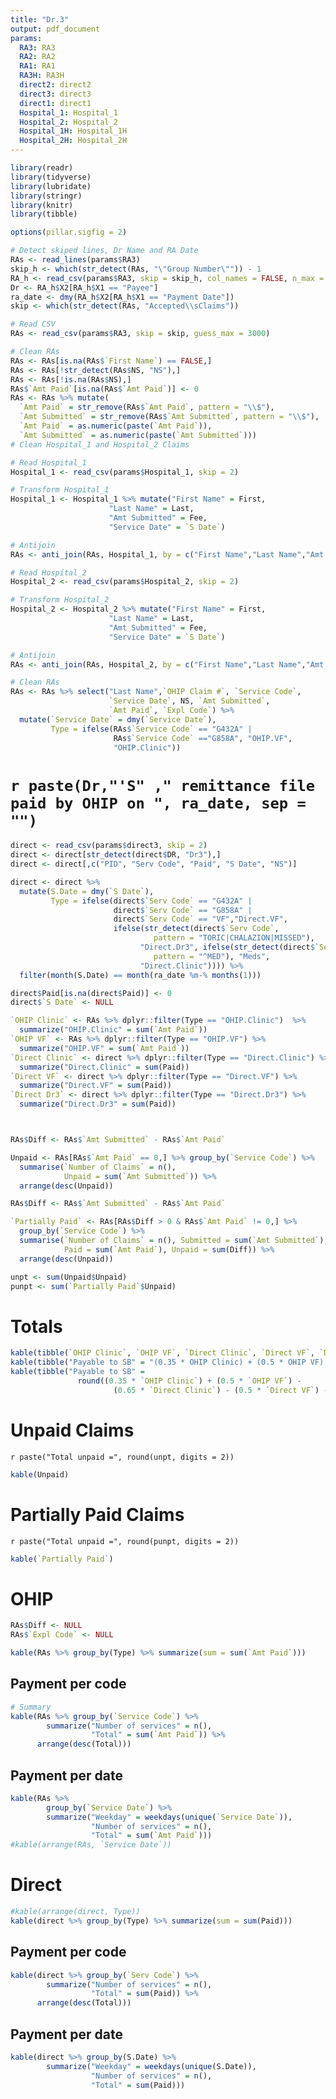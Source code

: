 ---
title: "Dr.3"
output: pdf_document
params:
  RA3: RA3
  RA2: RA2
  RA1: RA1
  RA3H: RA3H
  direct2: direct2
  direct3: direct3
  direct1: direct1
  Hospital_1: Hospital_1
  Hospital_2: Hospital_2
  Hospital_1H: Hospital_1H
  Hospital_2H: Hospital_2H
---

```{r libraries, include=FALSE, echo=FALSE}
library(readr)
library(tidyverse)
library(lubridate)
library(stringr)
library(knitr)
library(tibble)
```


```{r digits, messages =FALSE, include=FALSE, warnings = FALSE, echo=FALSE}
options(pillar.sigfig = 2)
```

```{r RAs, messages =FALSE, include=FALSE, warnings = FALSE, echo=FALSE}
# Detect skiped lines, Dr Name and RA Date
RAs <- read_lines(params$RA3)
skip_h <- which(str_detect(RAs, "\"Group Number\"")) - 1
RA_h <- read_csv(params$RA3, skip = skip_h, col_names = FALSE, n_max = 10)
Dr <- RA_h$X2[RA_h$X1 == "Payee"]
ra_date <- dmy(RA_h$X2[RA_h$X1 == "Payment Date"])
skip <- which(str_detect(RAs, "Accepted\\sClaims"))

# Read CSV
RAs <- read_csv(params$RA3, skip = skip, guess_max = 3000)

# Clean RAs
RAs <- RAs[is.na(RAs$`First Name`) == FALSE,]
RAs <- RAs[!str_detect(RAs$NS, "NS"),]
RAs <- RAs[!is.na(RAs$NS),]
RAs$`Amt Paid`[is.na(RAs$`Amt Paid`)] <- 0
RAs <- RAs %>% mutate(
  `Amt Paid` = str_remove(RAs$`Amt Paid`, pattern = "\\$"),
  `Amt Submitted` = str_remove(RAs$`Amt Submitted`, pattern = "\\$"),
  `Amt Paid` = as.numeric(paste(`Amt Paid`)),
  `Amt Submitted` = as.numeric(paste(`Amt Submitted`)))
# Clean Hospital_1 and Hospital_2 Claims

# Read Hospital_1
Hospital_1 <- read_csv(params$Hospital_1, skip = 2)

# Transform Hospital_1
Hospital_1 <- Hospital_1 %>% mutate("First Name" = First,
                      "Last Name" = Last,
                      "Amt Submitted" = Fee,
                      "Service Date" = `S Date`)

# Antijoin
RAs <- anti_join(RAs, Hospital_1, by = c("First Name","Last Name","Amt Submitted","Service Date"))

# Read Hospital_2
Hospital_2 <- read_csv(params$Hospital_2, skip = 2)

# Transform Hospital_2
Hospital_2 <- Hospital_2 %>% mutate("First Name" = First,
                      "Last Name" = Last,
                      "Amt Submitted" = Fee,
                      "Service Date" = `S Date`)

# Antijoin
RAs <- anti_join(RAs, Hospital_2, by = c("First Name","Last Name","Amt Submitted","Service Date"))

# Clean RAs
RAs <- RAs %>% select("Last Name",`OHIP Claim #`, `Service Code`,
                      `Service Date`, NS, `Amt Submitted`,
                      `Amt Paid`, `Expl Code`) %>%
  mutate(`Service Date` = dmy(`Service Date`),
         Type = ifelse(RAs$`Service Code` == "G432A" |
                       RAs$`Service Code` =="G858A", "OHIP.VF",
                       "OHIP.Clinic"))
```

# `r paste(Dr,"'S" ," remittance file paid by OHIP on ", ra_date, sep = "")`

```{r direct, messages =FALSE, include=FALSE, warnings = FALSE, echo=FALSE}
direct <- read_csv(params$direct3, skip = 2)
direct <- direct[str_detect(direct$DR, "Dr3"),]
direct <- direct[,c("PID", "Serv Code", "Paid", "S Date", "NS")]

direct <- direct %>% 
  mutate(S.Date = dmy(`S Date`), 
         Type = ifelse(direct$`Serv Code` == "G432A" |
                       direct$`Serv Code` == "G858A" |
                       direct$`Serv Code` == "VF","Direct.VF",
                       ifelse(str_detect(direct$`Serv Code`,
                                pattern = "TORIC|CHALAZION|MISSED"),
                             "Direct.Dr3", ifelse(str_detect(direct$`Serv Code`,
                                pattern = "^MED"), "Meds",
                             "Direct.Clinic")))) %>%
  filter(month(S.Date) == month(ra_date %m-% months(1)))

direct$Paid[is.na(direct$Paid)] <- 0
direct$`S Date` <- NULL
```

```{r sums, messages =FALSE, include=FALSE, warnings = FALSE, echo=FALSE}

`OHIP Clinic` <- RAs %>% dplyr::filter(Type == "OHIP.Clinic")  %>%
  summarize("OHIP.Clinic" = sum(`Amt Paid`))
`OHIP VF` <- RAs %>% dplyr::filter(Type == "OHIP.VF") %>%
  summarize("OHIP.VF" = sum(`Amt Paid`))
`Direct Clinic` <- direct %>% dplyr::filter(Type == "Direct.Clinic") %>%
  summarize("Direct.Clinic" = sum(Paid))
`Direct VF` <- direct %>% dplyr::filter(Type == "Direct.VF") %>%
  summarize("Direct.VF" = sum(Paid))
`Direct Dr3` <- direct %>% dplyr::filter(Type == "Direct.Dr3") %>% 
  summarize("Direct.Dr3" = sum(Paid))



RAs$Diff <- RAs$`Amt Submitted` - RAs$`Amt Paid`

Unpaid <- RAs[RAs$`Amt Paid` == 0,] %>% group_by(`Service Code`) %>%
  summarise(`Number of Claims` = n(),
            Unpaid = sum(`Amt Submitted`)) %>%
  arrange(desc(Unpaid))

RAs$Diff <- RAs$`Amt Submitted` - RAs$`Amt Paid`

`Partially Paid` <- RAs[RAs$Diff > 0 & RAs$`Amt Paid` != 0,] %>%
  group_by(`Service Code`) %>%
  summarise(`Number of Claims` = n(), Submitted = sum(`Amt Submitted`),
            Paid = sum(`Amt Paid`), Unpaid = sum(Diff)) %>%
  arrange(desc(Unpaid))

unpt <- sum(Unpaid$Unpaid)
punpt <- sum(`Partially Paid`$Unpaid)
```

# Totals
```{r Total, echo=FALSE}
kable(tibble(`OHIP Clinic`, `OHIP VF`, `Direct Clinic`, `Direct VF`, `Direct Dr3`))
kable(tibble("Payable to SB" = "(0.35 * OHIP Clinic) + (0.5 * OHIP VF) - (0.65 * Direct Clinic) - (0.5 * Direct VF) - (Direct Dr3)"))
kable(tibble("Payable to SB" = 
               round((0.35 * `OHIP Clinic`) + (0.5 * `OHIP VF`) -
                       (0.65 * `Direct Clinic`) - (0.5 * `Direct VF`) - (`Direct Dr3`), digits = 2)))
```

# Unpaid Claims
`r paste("Total unpaid =", round(unpt, digits = 2))`

```{r Unpaid, echo=FALSE}
kable(Unpaid)
```

\newpage

# Partially Paid Claims
`r paste("Total unpaid =", round(punpt, digits = 2))`
```{r PUnpaid, echo=FALSE}
kable(`Partially Paid`)
```

# OHIP

```{r ohip sums, echo=FALSE}
RAs$Diff <- NULL
RAs$`Expl Code` <- NULL

kable(RAs %>% group_by(Type) %>% summarize(sum = sum(`Amt Paid`)))
```

## Payment per code
```{r OHIP Total by code, warnings = FALSE, echo=FALSE}
# Summary
kable(RAs %>% group_by(`Service Code`) %>% 
        summarize("Number of services" = n(),
                  "Total" = sum(`Amt Paid`)) %>%
      arrange(desc(Total)))

```

## Payment per date
```{r OHIP Total by date, warnings = FALSE, echo=FALSE}
kable(RAs %>% 
        group_by(`Service Date`) %>% 
        summarize("Weekday" = weekdays(unique(`Service Date`)),
                  "Number of services" = n(),
                  "Total" = sum(`Amt Paid`)))
#kable(arrange(RAs, `Service Date`))    
```

\newpage

# Direct
```{r direct sums, echo=FALSE}
#kable(arrange(direct, Type))
kable(direct %>% group_by(Type) %>% summarize(sum = sum(Paid)))

```

## Payment per code
```{r Direct Total by code, warnings = FALSE, echo=FALSE}
kable(direct %>% group_by(`Serv Code`) %>% 
        summarize("Number of services" = n(),
                  "Total" = sum(Paid)) %>%
      arrange(desc(Total)))
```

## Payment per date
```{r Direct Total by date, warnings = FALSE, echo=FALSE}
kable(direct %>% group_by(S.Date) %>% 
        summarize("Weekday" = weekdays(unique(S.Date)),
                  "Number of services" = n(),
                  "Total" = sum(Paid)))
```



